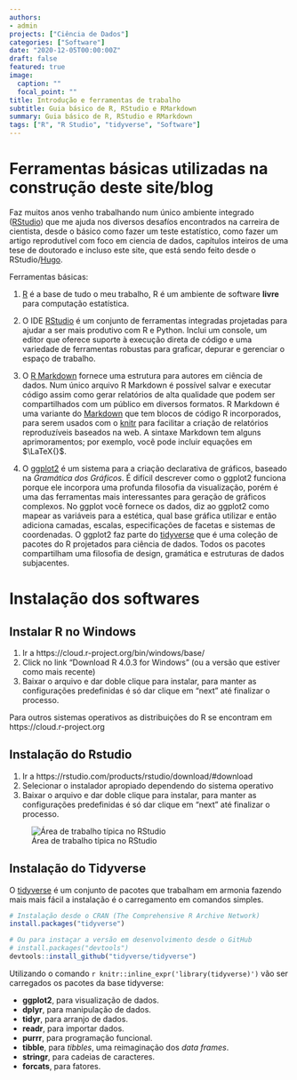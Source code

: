 ---
authors:
- admin
projects: ["Ciência de Dados"]
categories: ["Software"]
date: "2020-12-05T00:00:00Z"
draft: false
featured: true
image:
  caption: ""
  focal_point: ""
title: Introdução e ferramentas de trabalho 
subtitle: Guia básico de R, RStudio e RMarkdown
summary: Guia básico de R, RStudio e RMarkdown
tags: ["R", "R Studio", "tidyverse", "Software"]
---





<!--![png](https://www.r-project.org/Rlogo.png)-->

# Ferramentas básicas utilizadas na construção deste site/blog

Faz muitos anos venho trabalhando num único ambiente integrado ([RStudio](https://rstudio.com/products/rstudio/)) que me ajuda nos diversos desafíos encontrados na carreira de cientista, desde o básico como fazer um teste estatístico, como fazer um artigo reprodutível com foco em ciencia de dados, capítulos inteiros de uma tese de doutorado e incluso este site, que está sendo feito desde o RStudio/[Hugo](https://github.com/wowchemy/wowchemy-hugo-modules).


Ferramentas básicas:


1. [R](https://www.r-project.org) é a base de tudo o meu trabalho, R é um ambiente de software **livre** para computação estatística.

2. O IDE [RStudio](https://rstudio.com/products/rstudio/) é um conjunto de ferramentas integradas projetadas para ajudar a ser mais produtivo com R e Python. Inclui um console, um editor que oferece suporte à execução direta de código e uma variedade de ferramentas robustas para graficar, depurar e gerenciar o espaço de trabalho.

3. O [R Markdown](https://rmarkdown.rstudio.com/lesson-1.html) fornece uma estrutura para autores em ciência de dados. Num único arquivo R Markdown é possível salvar e executar código assim como gerar relatórios de alta qualidade que podem ser compartilhados com um público em diversos formatos. R Markdown é uma variante do [Markdown](https://daringfireball.net/projects/markdown/) que tem blocos de código R incorporados, para serem usados com o [knitr](https://yihui.org/knitr/) para facilitar a criação de relatórios reproduzíveis baseados na web. A sintaxe Markdown tem alguns aprimoramentos; por exemplo, você pode incluir equações em $\LaTeX{}$.

4. O [ggplot2](https://ggplot2.tidyverse.org) é um sistema para a criação declarativa de gráficos, baseado na _Gramática dos Gráficos_. É difícil descrever como o ggplot2 funciona porque ele incorpora uma profunda filosofia da visualização, porém é uma das ferramentas mais interessantes para geração de gráficos complexos. No ggplot você fornece os dados, diz ao ggplot2 como mapear as variáveis para a estética, qual base gráfica utilizar e então adiciona camadas, escalas, especificações de facetas e sistemas de coordenadas. O ggplot2 faz parte do [tidyverse](https://www.tidyverse.org) que é uma coleção de pacotes do R projetados para ciência de dados. Todos os pacotes compartilham uma filosofia de design, gramática e estruturas de dados subjacentes.




# Instalação dos softwares


## Instalar R no Windows 

1. Ir a https://cloud.r-project.org/bin/windows/base/
2. Click no link “Download R 4.0.3 for Windows” (ou a versão que estiver como mais recente)
3. Baixar o arquivo e dar doble clique para instalar, para manter as configurações predefinidas é só dar clique em "next" até finalizar o processo.

Para outros sistemas operativos as distribuições do R se encontram em https://cloud.r-project.org



## Instalação do Rstudio

1. Ir a https://rstudio.com/products/rstudio/download/#download
2. Selecionar o instalador apropiado dependendo do sistema operativo
3. Baixar o arquivo e dar doble clique para instalar, para manter as configurações predefinidas é só dar clique em "next" até finalizar o processo.

![Área de trabalho típica no RStudio](C:/Users/Alejandro/Dropbox/ayopasaa_blog/content/post/Rstudio-R/captura1.png)

## Instalação do Tidyverse

O [tidyverse](https://tidyverse.tidyverse.org) é um conjunto de pacotes que trabalham em armonia fazendo mais mais fácil a instalação é o carregamento em comandos simples.


```{r, eval=FALSE}
# Instalação desde o CRAN (The Comprehensive R Archive Network)
install.packages("tidyverse")

# Ou para instaçar a versão em desenvolvimento desde o GitHub
# install.packages("devtools")
devtools::install_github("tidyverse/tidyverse")
```


Utilizando o comando `r knitr::inline_expr('library(tidyverse)')` vão ser carregados os pacotes da base tidyverse:

* **ggplot2**, para visualização de dados.
* **dplyr**, para manipulação de dados.
* **tidyr**, para arranjo de dados.
* **readr**, para importar dados.
* **purrr**, para programação funcional.
* **tibble**, para *tibbles*, uma reimaginação dos *data frames*.
* **stringr**, para cadeias de caracteres.
* **forcats**, para fatores.